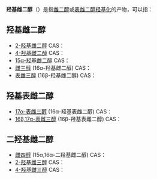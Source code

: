 '''羟基雌二醇'''（{{lang-en|Hydroxyestradiol}}）是指[[雌二醇|雌二醇]]或[[17α-雌二醇|表雌二醇]][[羟基化|羟基化]]的产物，可以指：

==羟基雌二醇==
* [[2-羟基雌二醇|2-羟基雌二醇]]  CAS：{{CAS|362-05-0}}
* [[4-羟基雌二醇|4-羟基雌二醇]]  CAS：{{CAS|5976-61-4}}	
* [[15α-羟基雌二醇|15α-羟基雌二醇]]  CAS：{{CAS|570-30-9}}	
* [[雌三醇|雌三醇]] (16α-羟基雌二醇)  CAS：{{CAS|50-27-1}}
* [[表雌三醇|表雌三醇]] (16β-羟基雌二醇)  CAS：{{CAS|547-81-9}}

==羟基表雌二醇==
* [[17α-表雌三醇|17α-表雌三醇]] (16α-羟基表雌二醇)  CAS：{{CAS|1228-72-4}}
* [[16β,17α-表雌三醇|16β,17α-表雌三醇]] (16β-羟基表雌二醇)  CAS：{{CAS|793-89-5}}

==二羟基雌二醇==
* [[雌四醇|雌四醇]] (15α,16α-二羟基雌二醇)  CAS：{{CAS|15183-37-6}}
* [[2-羟基雌三醇|2-羟基雌三醇]]  CAS：{{CAS|1232-80-0}}
* [[4-羟基雌三醇|4-羟基雌三醇]]  CAS：{{CAS|60021-32-1}}

{{Disambig}}